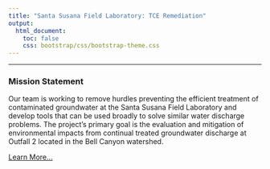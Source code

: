 ```yaml
---
title: "Santa Susana Field Laboratory: TCE Remediation"
output:
  html_document:
    toc: false
    css: bootstrap/css/bootstrap-theme.css
--- 
```


***

### Mission Statement
Our team is working to remove hurdles preventing the efficient treatment of contaminated groundwater at the Santa Susana Field Laboratory and develop tools that can be used broadly to solve similar water discharge problems. The project's primary goal is the evaluation and mitigation of environmental impacts from continual treated groundwater discharge at Outfall 2 located in the Bell Canyon watershed.

<a href="about.html" class="btn btn-primary btn-md"><span class="glyphicon glyphicon-star" aria-hidden="true"></span> Learn More...</a>
